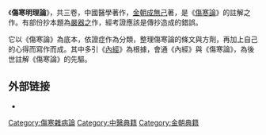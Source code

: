 {{unreferenced|time=2013-03-17T20:48:38+00:00}}
《'''傷寒明理論'''》，共三卷，中國醫學著作，[[金朝|金朝]][[成無己|成無己]]著，是《[[傷寒論|傷寒論]]》的註解之作。有部份抄本題為[[嚴器之|嚴器之]]作，經考證應該是傳抄造成的錯誤。

它以《傷寒論》為底本，依證症作為分類，整理傷寒論的條文與方劑，再加上自己的心得而寫作而成。其中多引《[[內經|內經]]》為根據，會通《內經》與《傷寒論》，為後世註解《傷寒論》的先驅。

==外部链接==
*{{互联网档案馆丛书|傷寒明理論}}
[[Category:傷寒雜病論|Category:傷寒雜病論]]
[[Category:中醫典籍|Category:中醫典籍]]
[[Category:金朝典籍|Category:金朝典籍]]
